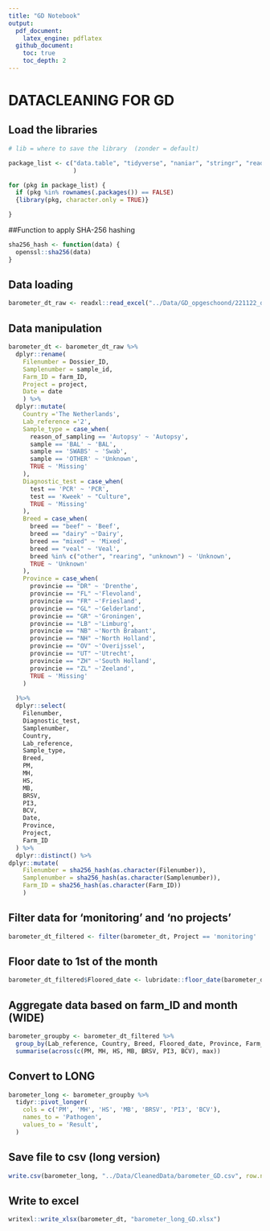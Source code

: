 ```yaml
---
title: "GD Notebook"
output: 
  pdf_document:
    latex_engine: pdflatex
  github_document:
    toc: true
    toc_depth: 2
---
```


# DATACLEANING FOR GD

## Load the libraries

```r

# lib = where to save the library  (zonder = default)

package_list <- c("data.table", "tidyverse", "naniar", "stringr", "readr",  "dplyr", "magrittr", "readxl", "writexl", "sjmisc", "tidyr"
                  )

for (pkg in package_list) {
  if (pkg %in% rownames(.packages()) == FALSE)
  {library(pkg, character.only = TRUE)}

}

```
##Function to apply SHA-256 hashing
```r
sha256_hash <- function(data) {
  openssl::sha256(data)
}
```

## Data loading

```r

barometer_dt_raw <- readxl::read_excel("../Data/GD_opgeschoond/221122_data_RGD_DECIDE_nw.xlsx")

```

## Data manipulation

```r
barometer_dt <- barometer_dt_raw %>% 
  dplyr::rename(
    Filenumber = Dossier_ID,
    Samplenumber = sample_id,
    Farm_ID = farm_ID,
    Project = project,
    Date = date
    ) %>%
  dplyr::mutate(
    Country ='The Netherlands',
    Lab_reference ='2', 
    Sample_type = case_when(
      reason_of_sampling == 'Autopsy' ~ 'Autopsy',
      sample == 'BAL' ~ 'BAL',
      sample == 'SWABS' ~ 'Swab', 
      sample == 'OTHER' ~ 'Unknown',
      TRUE ~ 'Missing' 
    ),
    Diagnostic_test = case_when(
      test == 'PCR' ~ 'PCR',
      test == 'Kweek' ~ "Culture",
      TRUE ~ 'Missing' 
    ),
    Breed = case_when(
      breed == "beef" ~ 'Beef', 
      breed == "dairy" ~'Dairy',
      breed == "mixed" ~ 'Mixed',
      breed == "veal" ~ 'Veal',
      breed %in% c("other", "rearing", "unknown") ~ 'Unknown',
      TRUE ~ 'Unknown'
    ),
    Province = case_when(
      provincie == "DR" ~ 'Drenthe', 
      provincie == "FL" ~'Flevoland',
      provincie == "FR" ~'Friesland',
      provincie == "GL" ~'Gelderland',
      provincie == "GR" ~'Groningen',
      provincie == "LB" ~'Limburg',
      provincie == "NB" ~'North Brabant',
      provincie == "NH" ~'North Holland',
      provincie == "OV" ~'Overijssel',
      provincie == "UT" ~'Utrecht',
      provincie == "ZH" ~'South Holland',
      provincie == "ZL" ~'Zeeland',
      TRUE ~ 'Missing'
    )
  
  )%>%
  dplyr::select(
    Filenumber,
    Diagnostic_test,
    Samplenumber,
    Country,
    Lab_reference,
    Sample_type,
    Breed,
    PM,
    MH,
    HS,
    MB,
    BRSV,
    PI3,
    BCV,
    Date,
    Province,
    Project,
    Farm_ID
  ) %>%
  dplyr::distinct() %>%
dplyr::mutate(
    Filenumber = sha256_hash(as.character(Filenumber)),
    Samplenumber = sha256_hash(as.character(Samplenumber)),
    Farm_ID = sha256_hash(as.character(Farm_ID))
    )
```

## Filter data for 'monitoring' and 'no projects'

```r
barometer_dt_filtered <- filter(barometer_dt, Project == 'monitoring' | Project == 'no project')
```

## Floor date to 1st of the month

```r

barometer_dt_filtered$Floored_date <- lubridate::floor_date(barometer_dt_filtered$Date, "month")
```

## Aggregate data based on farm_ID and month (WIDE)

```r

barometer_groupby <- barometer_dt_filtered %>%
  group_by(Lab_reference, Country, Breed, Floored_date, Province, Farm_ID, Diagnostic_test, Sample_type) %>%
  summarise(across(c(PM, MH, HS, MB, BRSV, PI3, BCV), max))
```

## Convert to LONG

```r

barometer_long <- barometer_groupby %>%
  tidyr::pivot_longer(
    cols = c('PM', 'MH', 'HS', 'MB', 'BRSV', 'PI3', 'BCV'),
    names_to = 'Pathogen',
    values_to = 'Result',
  )
```

## Save file to csv (long version)

```r
write.csv(barometer_long, "../Data/CleanedData/barometer_GD.csv", row.names=TRUE)
```

## Write to excel

```r

writexl::write_xlsx(barometer_dt, "barometer_long_GD.xlsx")
```
